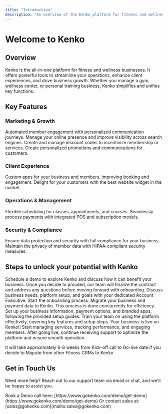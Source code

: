 ```yaml
---
title: "Introduction"
description: "An overview of the Kenko platform for fitness and wellness businesses"
---
```


# Welcome to Kenko

## Overview

Kenko is the all-in-one platform for fitness and wellness businesses. It offers powerful tools to streamline your operations, enhance client experiences, and drive business growth. Whether you manage a gym, wellness center, or personal training business, Kenko simplifies and unifies key functions.

## Key Features

### Marketing & Growth

<CardGroup cols="2">
  <Card title="Journeys" icon="bolt">
    Automated member engagement with personalized communication journeys.
  </Card>
  <Card title="Google My Business" icon="google">
    Manage your online presence and improve visibility across search engines.
  </Card>
  <Card title="Promo Codes" icon="tag">
    Create and manage discount codes to incentivize membership or services.
  </Card>
  <Card title="Campaign" icon="bullhorn">
    Create personalized promotions and communications for customers.
  </Card>
</CardGroup>

### Client Experience

<CardGroup cols="2">
  <Card title="Branded Customer Apps" icon="mobile">
    Custom apps for your business and members, improving booking and engagement.
  </Card>
  <Card title="Website Widget" icon="globe-pointer">
    Delight for your customers with the best website widget in the market.
  </Card>
</CardGroup>

### Operations & Management

<CardGroup cols="2">
  <Card title="Class Scheduling" icon="calendar">
    Flexible scheduling for classes, appointments, and courses.
  </Card>
  <Card title="POS & Payments" icon="credit-card">
    Seamlessly process payments with integrated POS and subscription models.
  </Card>
</CardGroup>

### Security & Compliance

<CardGroup cols="2">
  <Card title="GDPR & SOC2 Compliance" icon="shield">
    Ensure data protection and security with full compliance for your business.
  </Card>
  <Card title="HIPAA Compliant" icon="lock">
    Maintain the privacy of member data with HIPAA-compliant security measures.
  </Card>
</CardGroup>

## Steps to unlock your potential with Kenko

<Steps>
  <Step title="Book a Demo with us" icon="calendar" iconType="regular">
    Schedule a demo to explore Kenko and discuss how it can benefit your business.
  </Step>
  <Step title="Sign a Contract" icon="file-signature">
    Once you decide to proceed, our team will finalize the contract and address any questions before moving forward with onboarding.
  </Step>
  <Step title="Kick-off Call" icon="calendar-users">
    Discuss business needs, platform setup, and goals with your dedicated Account Executive. Start the onboarding process.
  </Step>
  <Step title="Payment & Data Migration" icon="arrows-rotate">
    Migrate your business and payment data to Kenko. This process is done concurrently for efficiency.
  </Step>
  <Step title="Account Setup" icon="file-user">
    Set up your business information, payment options, and branded apps, following the provided setup guides.
  </Step>
  <Step title="Staff Training" icon="dumbbell">
    Train your team on using the platform effectively, covering key features and setup steps.
  </Step>
  <Step title="Go-Live with Kenko" icon="signal-stream">
    Your business is live on Kenko\! Start managing services, tracking performance, and engaging members.
  </Step>
  <Step title="Ongoing Support & Optimization" icon="headset">
    After going live, continue receiving support to optimize the platform and ensure smooth operation.
  </Step>
</Steps>

It will take approximately 6-8 weeks from Kick-off call to Go-live date if you decide to Migrate from other Fitness CRMs to Kenko

## Get in Touch Us

Need more help? Reach out to our support team via email or chat, and we'll be happy to assist you.

<Info>
  Book a Demo call here: [https://www.gokenko.com/demo/get-demo](https://www.gokenko.com/demo/get-demo)  
  Or contact sales at: [sales@gokenko.com](mailto:sales@gokenko.com)
</Info>
